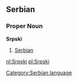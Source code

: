 ==Serbian== 
===Proper Noun===
'''Srpski'''
# [[Serbian]]

[[Category:Serbian language]]

[[nl:Srpski]]
[[pl:Srpski]]